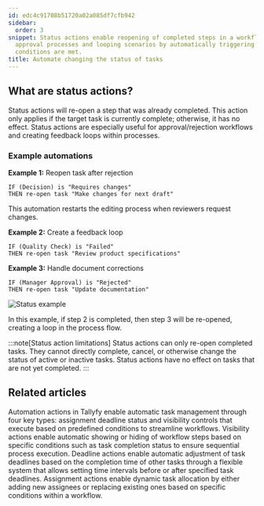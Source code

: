 ```yaml
---
id: edc4c91708b51720a02a085df7cfb942
sidebar:
  order: 3
snippet: Status actions enable reopening of completed steps in a workflow to facilitate
  approval processes and looping scenarios by automatically triggering when specific
  conditions are met.
title: Automate changing the status of tasks
---
```


## What are status actions?

Status actions will re-open a step that was already completed. This action only applies if the target task is currently complete; otherwise, it has no effect. Status actions are especially useful for approval/rejection workflows and creating feedback loops within processes.

### Example automations

**Example 1:** Reopen task after rejection
```
IF (Decision) is "Requires changes" 
THEN re-open task "Make changes for next draft"
```
This automation restarts the editing process when reviewers request changes.

**Example 2:** Create a feedback loop
```
IF (Quality Check) is "Failed"
THEN re-open task "Review product specifications"
```

**Example 3:** Handle document corrections
```
IF (Manager Approval) is "Rejected"
THEN re-open task "Update documentation"
```

![Status example](https://screenshots.tallyfy.com/tallyfy%2Fpro%2Fdesktop-light-statusactionexample.png)

In this example, if step 2 is completed, then step 3 will be re-opened, creating a loop in the process flow.

:::note[Status action limitations]
Status actions can only re-open completed tasks. They cannot directly complete, cancel, or otherwise change the status of active or inactive tasks. Status actions have no effect on tasks that are not yet completed.
:::


## Related articles
<CardGrid>
<LinkTitleCard header="<b>Automations > Actions</b>" href="/products/pro/documenting/templates/automations/actions/" > Automation actions in Tallyfy enable automatic task management through four key types: assignment deadline status and visibility controls that execute based on predefined conditions to streamline workflows. </LinkTitleCard>
<LinkTitleCard header="<b>Actions > Automate hiding or showing tasks</b>" href="/products/pro/documenting/templates/automations/actions/visibility-actions/" > Visibility actions enable automatic showing or hiding of workflow steps based on specific conditions such as task completion status to ensure sequential process execution. </LinkTitleCard>
<LinkTitleCard header="<b>Actions > Automate deadline shifts on tasks</b>" href="/products/pro/documenting/templates/automations/actions/deadline-actions/" > Deadline actions enable automatic adjustment of task deadlines based on the completion time of other tasks through a flexible system that allows setting time intervals before or after specified task deadlines. </LinkTitleCard>
<LinkTitleCard header="<b>Actions > Automate task assignments</b>" href="/products/pro/documenting/templates/automations/actions/asignment-actions/" > Assignment actions enable dynamic task allocation by either adding new assignees or replacing existing ones based on specific conditions within a workflow. </LinkTitleCard>
</CardGrid>